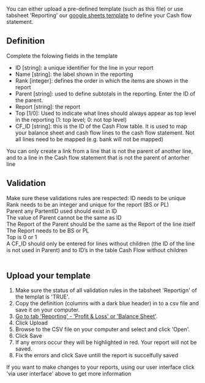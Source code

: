 
You can either upload a pre-defined template (such as this file) or use tabsheet 'Reporting' our [google sheets template](./template) to define your Cash flow statement.

## Definition
Complete the folowing fields in the template
- ID [string]: a unique identifier for the line in your report
- Name [string]: the label shown in the reporting
- Rank [integer]: defines the order in which the items are shown in the report
- Parent [string]: used to define subtotals in the reporting. Enter the ID of the parent.
- Report [string]: the report 
- Top [1/0]: Used to indicate what lines should always appear as top level in the reporting (1: top level; 0: not top level)
- CF_ID [string]: this is the ID of the Cash Flow table. It is used to map your balance sheet and cash flow lines to the cash flow statement. Not all lines need to be mapped (e.g. bank will not be mapped)

<MessageBar>You can only create a link from a line that is not the parent of another line, and to a line in the Cash flow statement that is not the parent of antorher line</MessageBar>
<br />

## Validation 
Make sure these validations rules are respected:
<Icon iconName="SkypeCheck"/> ID needs to be unique <br />
<Icon iconName="SkypeCheck"/> Rank needs to be an integer and unique for the report (BS or PL) <br />
<Icon iconName="SkypeCheck"/> Parent any PartentID used should exist in ID <br />
<Icon iconName="SkypeCheck"/> The value of Parent cannot be the same as ID <br />
<Icon iconName="SkypeCheck"/> The Report of the Parent should be the same as the Report of the line itself <br />
<Icon iconName="SkypeCheck"/> The Report needs to be BS or PL <br />
<Icon iconName="SkypeCheck"/> Top is 0 or 1 <br />
<Icon iconName="SkypeCheck"/> A CF_ID should only be entered for lines without children (the ID of the line is not used in Parent) and to ID’s in the table Cash Flow without children <br />
<br />

## Upload your template
1. Make sure the status of all validation rules in the tabsheet 'Reportign' of the templat is 'TRUE'.
1. Copy the definition (columns with a dark blue header) in to a csv file and save it on your computer.
1. [Go to tab 'Reporting' - 'Profit & Loss' or 'Balance Sheet'](https://app.monitr.be/dashboard/organisations/entities/definitions/mapping).
1. Click <ActionButton>Upload</ActionButton>
1. Browse to the CSV file on your computer and select and click 'Open'.
1. Click <PrimaryButton>Save</PrimaryButton>
1. If any errors occur they will be highlighted in red. Your report will not be saved.
1. Fix the errors and click <PrimaryButton>Save</PrimaryButton> untill the report is succelfully saved

<MessageBar>If you want to make changes to your reports, using our user interface click 'via user interface' above to get more information</MessageBar>

